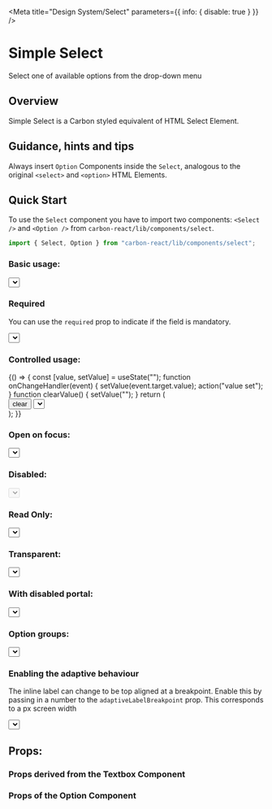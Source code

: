 
<Meta title="Design System/Select" parameters={{ info: { disable: true } }} />

# Simple Select

Select one of available options from the drop-down menu

## Overview

Simple Select is a Carbon styled equivalent of HTML Select Element.

## Guidance, hints and tips

Always insert `Option` Components inside the `Select`, analogous to the original `<select>` and `<option>` HTML Elements.

## Quick Start

To use the `Select` component you have to import two components: `<Select />` and `<Option />`
from `carbon-react/lib/components/select`.

```javascript
import { Select, Option } from "carbon-react/lib/components/select";
```

### Basic usage:

<Preview>
  <Story name="basic">
    <Select
      name="simple"
      id="simple"
      label="label"
      labelInline
      onOpen={action("onOpen")}
      onChange={action("onChange", { depth: 2 })}
      onClick={action("onClick", { depth: 2 })}
      onFocus={action("onFocus", { depth: 2 })}
      onBlur={action("onBlur", { depth: 2 })}
      onKeyDown={action("onKeyDown", { depth: 2 })}
    >
      <Option text="Amber" value="1" />
      <Option text="Black" value="2" />
      <Option text="Blue" value="3" />
      <Option text="Brown" value="4" />
      <Option text="Green" value="5" />
      <Option text="Orange" value="6" />
      <Option text="Pink" value="7" />
      <Option text="Purple" value="8" />
      <Option text="Red" value="9" />
      <Option text="White" value="10" />
      <Option text="Yellow" value="11" />
    </Select>
  </Story>
</Preview>

### Required

You can use the `required` prop to indicate if the field is mandatory.

<Preview>
  <Story name="required">
    <Select
      name="required-select"
      id="required-select"
      label="Foreground Color"
      required
    >
      <Option text="Amber" value="1" />
      <Option text="Black" value="2" />
      <Option text="Blue" value="3" />
      <Option text="Brown" value="4" />
      <Option text="Green" value="5" />
      <Option text="Orange" value="6" />
      <Option text="Pink" value="7" />
      <Option text="Purple" value="8" />
      <Option text="Red" value="9" />
      <Option text="White" value="10" />
      <Option text="Yellow" value="11" />
    </Select>
  </Story>
</Preview>

### Controlled usage:

<Preview>
  <Story name="controlled" parameters={{ chromatic: { disable: true } }}>
    {() => {
      const [value, setValue] = useState("");
      function onChangeHandler(event) {
        setValue(event.target.value);
        action("value set");
      }
      function clearValue() {
        setValue("");
      }
      return (
        <div>
          <Button onClick={clearValue} mb={2}>
            clear
          </Button>
          <Select
            id="controlled"
            name="controlled"
            value={value}
            onChange={onChangeHandler}
          >
            <Option text="Amber" value="1" />
            <Option text="Black" value="2" />
            <Option text="Blue" value="3" />
            <Option text="Brown" value="4" />
            <Option text="Green" value="5" />
            <Option text="Orange" value="6" />
            <Option text="Pink" value="7" />
            <Option text="Purple" value="8" />
            <Option text="Red" value="9" />
            <Option text="White" value="10" />
            <Option text="Yellow" value="11" />
          </Select>
        </div>
      );
    }}
  </Story>
</Preview>

### Open on focus:

<Preview>
  <Story name="openOnFocus" parameters={{ chromatic: { disable: true } }}>
    <Select name="openOnFocus" id="openOnFocus" openOnFocus>
      <Option text="Amber" value="1" />
      <Option text="Black" value="2" />
      <Option text="Blue" value="3" />
      <Option text="Brown" value="4" />
      <Option text="Green" value="5" />
      <Option text="Orange" value="6" />
      <Option text="Pink" value="7" />
      <Option text="Purple" value="8" />
      <Option text="Red" value="9" />
      <Option text="White" value="10" />
      <Option text="Yellow" value="11" />
    </Select>
  </Story>
</Preview>

### Disabled:

<Preview>
  <Story name="disabled">
    <Select name="disabled" id="disabled" defaultValue="3" disabled>
      <Option text="Amber" value="1" />
      <Option text="Black" value="2" />
      <Option text="Blue" value="3" />
      <Option text="Brown" value="4" />
      <Option text="Green" value="5" />
      <Option text="Orange" value="6" />
      <Option text="Pink" value="7" />
      <Option text="Purple" value="8" />
      <Option text="Red" value="9" />
      <Option text="White" value="10" />
      <Option text="Yellow" value="11" />
    </Select>
  </Story>
</Preview>

### Read Only:

<Preview>
  <Story name="readonly">
    <Select name="readonly" id="readonly" defaultValue="4" readOnly>
      <Option text="Amber" value="1" />
      <Option text="Black" value="2" />
      <Option text="Blue" value="3" />
      <Option text="Brown" value="4" />
      <Option text="Green" value="5" />
      <Option text="Orange" value="6" />
      <Option text="Pink" value="7" />
      <Option text="Purple" value="8" />
      <Option text="Red" value="9" />
      <Option text="White" value="10" />
      <Option text="Yellow" value="11" />
    </Select>
  </Story>
</Preview>

### Transparent:

<Preview>
  <Story name="transparent">
    <Select name="transparent" id="transparent" defaultValue="4" transparent>
      <Option text="Amber" value="1" />
      <Option text="Black" value="2" />
      <Option text="Blue" value="3" />
      <Option text="Brown" value="4" />
      <Option text="Green" value="5" />
      <Option text="Orange" value="6" />
      <Option text="Pink" value="7" />
      <Option text="Purple" value="8" />
      <Option text="Red" value="9" />
      <Option text="White" value="10" />
      <Option text="Yellow" value="11" />
    </Select>
  </Story>
</Preview>

### With disabled portal:

<Preview>
  <Story
    name="withDisabledPortal"
    parameters={{ chromatic: { disable: true } }}
  >
    <Select
      name="withDisabledPortal"
      id="withDisabledPortal"
      defaultValue="4"
      disablePortal
    >
      <Option text="Amber" value="1" />
      <Option text="Black" value="2" />
      <Option text="Blue" value="3" />
      <Option text="Brown" value="4" />
      <Option text="Green" value="5" />
      <Option text="Orange" value="6" />
      <Option text="Pink" value="7" />
      <Option text="Purple" value="8" />
      <Option text="Red" value="9" />
      <Option text="White" value="10" />
      <Option text="Yellow" value="11" />
    </Select>
  </Story>
</Preview>

### Option groups:

<Preview>
  <Story name="option groups" parameters={{ chromatic: { disable: true } }}>
    <Select name="optGroups" id="optGroups">
      <OptionGroupHeader label="Group one" icon="individual" />
      <Option text="Amber" value="1" />
      <Option text="Black" value="2" />
      <Option text="Blue" value="3" />
      <Option text="Brown" value="4" />
      <OptionGroupHeader label="Group two" icon="shop" />
      <Option text="Green" value="5" />
      <Option text="Orange" value="6" />
      <Option text="Pink" value="7" />
      <OptionGroupHeader label="Group three" />
      <Option text="Purple" value="8" />
      <Option text="Red" value="9" />
      <Option text="White" value="10" />
      <Option text="Yellow" value="11" />
    </Select>
  </Story>
</Preview>

### Enabling the adaptive behaviour

The inline label can change to be top aligned at a breakpoint. Enable this by passing in a number to the `adaptiveLabelBreakpoint` prop. This corresponds to a px screen width

<Preview>
  <Story
    name="enabling adaptive behaviour"
    parameters={{ chromatic: { disable: true } }}
  >
    <Select
      name="adaptive"
      id="adaptive"
      label="label"
      defaultValue="4"
      adaptiveLabelBreakpoint={960}
    >
      <Option text="Amber" value="1" />
      <Option text="Black" value="2" />
      <Option text="Blue" value="3" />
      <Option text="Brown" value="4" />
      <Option text="Green" value="5" />
      <Option text="Orange" value="6" />
      <Option text="Pink" value="7" />
      <Option text="Purple" value="8" />
      <Option text="Red" value="9" />
      <Option text="White" value="10" />
      <Option text="Yellow" value="11" />
    </Select>
  </Story>
</Preview>

<StyledSystemProps of={Select} spacing />

## Props:

<Props of={Select} />

### Props derived from the Textbox Component

<Props of={SelectTextbox} />

### Props of the Option Component

<Props of={Option} />
